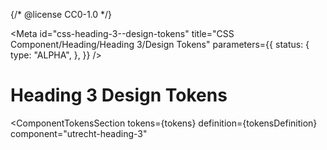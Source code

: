 {/* @license CC0-1.0 */}


<Meta
  id="css-heading-3--design-tokens"
  title="CSS Component/Heading/Heading 3/Design Tokens"
  parameters={{
    status: {
      type: "ALPHA",
    },
  }}
/>

# Heading 3 Design Tokens

<ComponentTokensSection
  tokens={tokens}
  definition={tokensDefinition}
  component="utrecht-heading-3"
></ComponentTokensSection>
